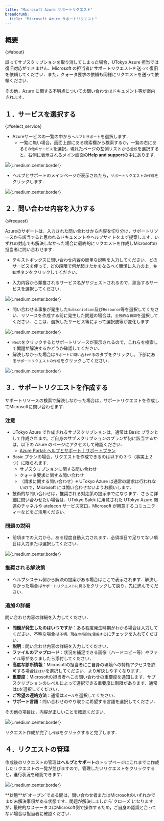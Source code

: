 ```yaml
---
title: "Microsoft Azure サポートリクエスト"
breadcrumb:
  title: "Microsoft Azure サポートリクエスト"
---
```


## 概要
{:#about}

誤ってサブスクリプションを取り消してしまった場合，UTokyo Azure 担当では復旧対応ができません．Microsoft の担当者にサポートリクエストを送って復旧を依頼してください．また，クォータ要求の依頼も同様にリクエストを送って依頼ください．

その他，Azure に関する不明点についての問い合わせはドキュメント等が案内されます．

## １．サービスを選択する
{:#select_service}

- Azureサービスの一覧の中から`ヘルプとサポート`を選択します．
    - 一覧に無い場合，画面上部にある検索欄から検索するか，一覧の右にある`その他のサービス`を選択，現れたページの左側リストから`全般`を選択すると，右側に表示されるメイン画面の**Help and support**の中にあります．

![](img/01_request1.png){:.medium.center.border}

- ヘルプとサポートのメインページが表示されたら，`サポートリクエストの作成`をクリックします．

![](img/02_request2.png){:.medium.center.border}

## ２．問い合わせ内容を入力する
{:#request}

Azureのサポートは，入力された問い合わせから内容を切り分け，サポートリソースから該当すると思われるドキュメントやヘルプサイトをまず提案します．いずれの対応でも解決しなかった場合に最終的にリクエストを作成しMicrosoftの担当者に問い合わせます．

- テキストボックスに問い合わせ内容の簡単な説明を入力してください．どのサービスを使って，どの段階で何が起きたかをなるべく簡潔に入力の上，`移動`ボタンをクリックしてください．

- 入力内容から類推されるサービス名がサジェストされるので，該当するサービスを選択してください．

![](img/03_request3.png){:.medium.center.border}

- 問い合わせる事象が発生した`Subscription`及び`Resource`等を選択してください．リソースを作成する前に発生した問題の場合は，`全般的な質問`を選択してください．ここは、選択したサービス等によって選択肢等が変化します．

![](img/04_request4.png){:.medium.center.border}

- `Next`をクリックするとサポートリソースが表示されるので，これらを検索して問題が解決するかどうか確認してください．
- 解決しなかった場合は`サポートに問い合わせる`のタブをクリックし，下部にある`サポートリクエストの作成`をクリックしてください．

![](img/05_request5.png){:.medium.center.border}

## ３．サポートリクエストを作成する

サポートリソースの検索で解決しなかった場合は，サポートリクエストを作成してMicrosoftに問い合わせます．

### 注意
- UTokyo Azure で作成されるサブスクリプションは，通常は Basic プランとして作成されます。ご自身のサブスクリプションのプランが何に該当するかは，以下の Azure のページにアクセスして確認ください．
  - [Azure Portal: ヘルプとサポート｜サポートプラン](https://portal.azure.com/#view/Microsoft_Azure_Support/HelpAndSupportBlade/~/supportPlans)
- Basic プランの場合，リクエストを作成できるのは以下の３つ（事実上２つ）に限られます．
  - サブスクリプションに関する問い合わせ
  - クォータ要求に関する問い合わせ
  - （請求に関する問い合わせ）※ UTokyo Azure は通常の請求は行われないので，Microsoft には問い合わせないようお願いします．
- 技術的な問い合わせは，推奨される対応策の提示までになります．さらに詳細に問い合わせたい場合は，UTokyo Salck に用意された UTokyo Azure 関連のチャネルや utelecon サービス窓口，Microsoft が用意するコミュニティーなどをご活用ください．

### 問題の説明
- 前項までの入力から，ある程度自動入力されます．必須項目で足りてない項目は入力または選択してください．

![](img/06_request6.png){:.medium.center.border}

### 推奨される解決策
- ヘルプシステム側から解決の提案がある場合はここで表示されます．解決しなかった場合は`サポートリクエストに戻る`をクリックして戻り，先に進んでください．

### 追加の詳細

問い合わせ内容の詳細を入力してください．

- **問題が発生したのはいつですか**：ある程度発生時期がわかる場合は入力してください．不明な場合は`不明，現在の時刻を使用する`にチェックを入れてください．
- **説明**：問い合わせ内容の詳細を入力してください．
- **ファイルのアップロード**：状況を補足できる画像（ハードコピー等）やファイル等がありましたら添付してください．
- **高度な診断情報**：Microsoftの担当者にご自身の環境への特権アクセスを許可する場合は`はい`を選択してください．より解決しやすくなります．
- **重要度**：Microsoftの担当者へこの問い合わせの重要度を通知します．サブスクリプションのレベルによって選択できる重要度に制限があります．通常は`C`を選択してください．
- **ご希望の連絡方法**：通常は`メール`を選択してください．
- **サポート言語**：問い合わせのやり取りに希望する言語を選択してください．

その他の項目は，内容が正しいことを確認ください．

![](img/07_request7.png){:.medium.center.border}

リクエスト作成が完了し`作成`をクリックすると完了します．

## ４．リクエストの管理

作成後のリクエストの管理は**ヘルプとサポート**のトップページにこれまでに作成したリクエストの一覧が並びますので，管理したいリクエストをクリックすると，進行状況を確認できます．

![](img/08_request8.png){:.medium.center.border}

<div class="box">
**状態**が`オープン`である間は，問い合わせ者またはMicrosoftのいずれかでまだ未解決事項がある状態です．問題が解決しましたら`クローズ`になりますが，最終的なステータスはMicrosoft側で操作するため，ご自身の認識と合ってない場合は担当者に確認ください．
</div>
